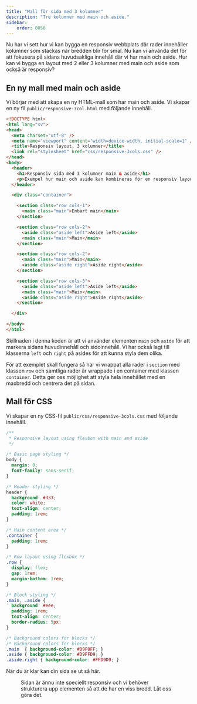 ```yaml
---
title: "Mall för sida med 3 kolumner"
description: "Tre kolumner med main och aside."
sidebar:
    order: 0050
---
```





Nu har vi sett hur vi kan bygga en responsiv webbplats där rader innehåller kolumner som stackas när bredden blir för smal. Nu kan vi använda det för att fokusera på sidans huvudsakliga innehåll där vi har main och aside. Hur kan vi bygga en layout med 2 eller 3 kolumner med main och aside som också är responsiv?



## En ny mall med main och aside

Vi börjar med att skapa en ny HTML-mall som har main och aside. Vi skapar en ny fil `public/responsive-3col.html` med följande innehåll.

```html title="Mall för sida med 3 kolumner med main och aside"
<!DOCTYPE html>
<html lang="sv">
<head>
  <meta charset="utf-8" />
  <meta name="viewport" content="width=device-width, initial-scale=1" />
  <title>Responsiv layout, 3 kolumner</title>
  <link rel="stylesheet" href="css/responsive-3cols.css" />
</head>
<body>
  <header>
    <h1>Responsiv sida med 3 kolumner main & aside</h1>
    <p>Exempel hur main och aside kan kombineras för en responsiv layout med en, två och tre kolumner.</p>
  </header>

  <div class="container">

    <section class="row cols-1">
      <main class="main">Enbart main</main>
    </section>

    <section class="row cols-2">
      <aside class="aside left">Aside left</aside>
      <main class="main">Main</main>
    </section>

    <section class="row cols-2">
      <main class="main">Main</main>
      <aside class="aside right">Aside right</aside>
    </section>

    <section class="row cols-3">
      <aside class="aside left">Aside left</aside>
      <main class="main">Main</main>
      <aside class="aside right">Aside right</aside>
    </section>

  </div>

</body>
</html>
```

Skillnaden i denna koden är att vi använder elementen `main` och `aside` för att markera sidans huvudinnehåll och sidoinnehåll. Vi har också lagt till klasserna `left` och `right` på asides för att kunna styla dem olika.

För att exemplet skall fungera så har vi wrappat alla rader i `section` med klassen `row` och samtliga rader är wrappade i en container med klassen `container`. Detta ger oss möjlighet att styla hela innehållet med en maxbredd och centrera det på sidan.



## Mall för CSS

Vi skapar en ny CSS-fil `public/css/responsive-3cols.css` med följande innehåll.

```css title="CSS för sida med 3 kolumner med main och aside"
/**
 * Responsive layout using flexbox with main and aside
 */

/* Basic page styling */
body {
  margin: 0;
  font-family: sans-serif;
}

/* Header styling */
header {
  background: #333;
  color: white;
  text-align: center;
  padding: 1rem;
}

/* Main content area */
.container {
  padding: 1rem;
}

/* Row layout using flexbox */
.row {
  display: flex;
  gap: 1rem;
  margin-bottom: 1rem;
}

/* Block styling */
.main, .aside {
  background: #eee;
  padding: 1rem;
  text-align: center;
  border-radius: 5px;
}

/* Background colors for blocks */
/* Background colors for blocks */
.main  { background-color: #D9F0FF; }
.aside { background-color: #D9FFD9; }
.aside.right { background-color: #FFD9D9; }
```

När du är klar kan din sida se ut så här.


<Figure 
    src={resp8}
    caption="Responsiv sida med 3 kolumner med main och aside."
/>

Sidan är ännu inte speciellt responsiv och vi behöver strukturera upp elementen så att de har en viss bredd. Låt oss göra det.

